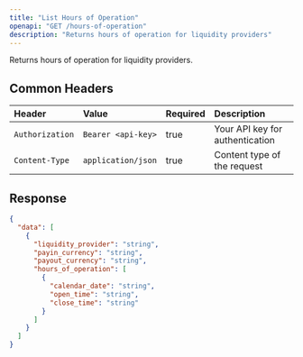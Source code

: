 ```yaml
---
title: "List Hours of Operation"
openapi: "GET /hours-of-operation"
description: "Returns hours of operation for liquidity providers"
---
```


Returns hours of operation for liquidity providers.

## Common Headers

| Header          | Value              | Required | Description                     |
| :-------------- | :----------------- | :------- | :------------------------------ |
| `Authorization` | `Bearer <api-key>` | true     | Your API key for authentication |
| `Content-Type`  | `application/json` | true     | Content type of the request     |

## Response

<ResponseExample>

```json Response
{
  "data": [
    {
      "liquidity_provider": "string",
      "payin_currency": "string",
      "payout_currency": "string",
      "hours_of_operation": [
        {
          "calendar_date": "string",
          "open_time": "string",
          "close_time": "string"
        }
      ]
    }
  ]
}
```

</ResponseExample>
